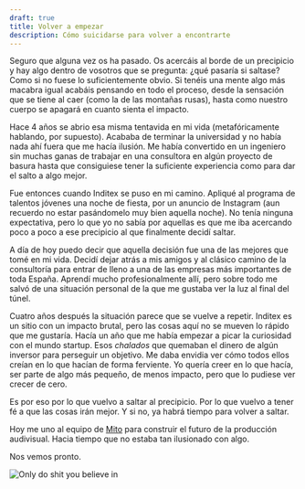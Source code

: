 ```yaml
---
draft: true
title: Volver a empezar
description: Cómo suicidarse para volver a encontrarte
---
```



Seguro que alguna vez os ha pasado. Os acercáis al borde de un precipicio y hay algo dentro de vosotros que se pregunta: ¿qué pasaría si saltase? Como si no fuese lo suficientemente obvio. Si tenéis una mente algo más macabra igual acabáis pensando en todo el proceso, desde la sensación que se tiene al caer (como la de las montañas rusas), hasta como nuestro cuerpo se apagará en cuanto sienta el impacto.

Hace 4 años se abrio esa misma tentavida en mi vida (metafóricamente hablando, por supuesto). Acababa de terminar la universidad y no había nada ahí fuera que me hacía ilusión. Me había convertido en un ingeniero sin muchas ganas de trabajar en una consultora en algún proyecto de basura hasta que consiguiese tener la suficiente experiencia como para dar el salto a algo mejor.

Fue entonces cuando Inditex se puso en mi camino. Apliqué al programa de talentos jóvenes una noche de fiesta, por un anuncio de Instagram (aun recuerdo no estar pasándomelo muy bien aquella noche). No tenía ninguna expectativa, pero lo que yo no sabía por aquellas es que me iba acercando poco a poco a ese precipicio al que finalmente decidí saltar.

A día de hoy puedo decir que aquella decisión fue una de las mejores que tomé en mi vida. Decidí dejar atrás a mis amigos y al clásico camino de la consultoría para entrar de lleno a una de las empresas más importantes de toda España. Aprendí mucho profesionalmente allí, pero sobre todo me salvó de una situación personal de la que me gustaba ver la luz al final del túnel.

Cuatro años después la situación parece que se vuelve a repetir. Inditex es un sitio con un impacto brutal, pero las cosas aquí no se mueven lo rápido que me gustaría. Hacía un año que me había empezar a picar la curiosidad con el mundo startup. Esos *chalados* que quemaban el dinero de algún inversor para perseguir un objetivo. Me daba envidia ver cómo todos ellos creían en lo que hacían de forma ferviente. Yo quería creer en lo que hacía, ser parte de algo más pequeño, de menos impacto, pero que lo pudiese ver crecer de cero.

Es por eso por lo que vuelvo a saltar al precipicio. Por lo que vuelvo a tener fé a que las cosas irán mejor. Y si no, ya habrá tiempo para volver a saltar.

Hoy me uno al equipo de [Mito](https://mitofilms.ai/) para construir el futuro de la producción audivisual. Hacia tiempo que no estaba tan ilusionado con algo.

Nos vemos pronto.

<Image src={OnlyDoShitYouBelieveIn} alt="Only do shit you believe in" width={400} />
